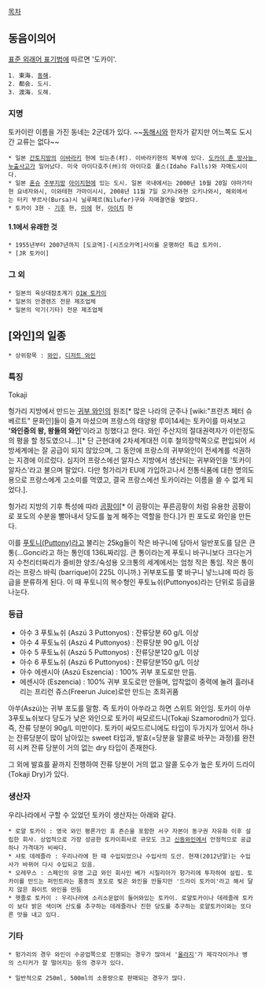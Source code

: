 [[목차]]

== 동음이의어 ==

[[외래어 표기법/일본어|표준 외래어 표기법]]에 따르면 '도카이'.

 1. 東海. [[동해]].
 2. 都会. 도시.
 3. 渡海. 도해.

=== 지명 ===
토카이란 이름을 가진 동네는 2군데가 있다. ~~[[동해시]]와 한자가 같지만 어느쪽도 도시 간 교류는 없다~~

 * 일본 [[간토]]지방의 [[이바라키]] 현에 있는촌(村). 이바라키현의 북부에 있다. [[도카이 촌 방사능 누출사고]]가 일어났다. 미국 아이다호주(州)의 아이다호 폴스(Idaho Falls)와 자매도시이다.
 * 일본 [[혼슈]] [[주부]]지방 [[아이치]]현에 있는 도시. 일본 국내에서는 2000년 10월 20일 야마가타현 요네자와시, 이와테현 가마이시시, 2008년 11월 7일 오키나와현 오키나와시, 해외에서는 터키 부르사(Bursa)시 닐루페르(Nilufer)구와 자매결연을 맺었다.
 * 토카이 3현 - [[기후]] 현, [[미에]] 현, [[아이치]] 현
==== 1.1에서 유래한 것 ====
 * 1955년부터 2007년까지 [도쿄역]-[시즈오카역]사이를 운행하던 특급 토카이.
 * [JR 토카이]

=== 그 외 ===
 * 일본의 육상대잠초계기 [[Q1W 토카이]]
 * 일본의 안경렌즈 전문 제조업체
 * 일본의 악기(기타) 전문 제조업체

== [와인]의 일종 ==
 * 상위항목 : [[와인]], [[디저트 와인]]

=== 특징 ===
Tokaji

헝가리 지방에서 만드는 [[귀부 와인]]의 원조[* 많은 나라의 군주나 [wiki:"프란츠 페터 슈베르트" 문화인]들이 즐겨 마셨으며 프랑스의 태양왕 루이14세는 토카이를 마셔보고 ''''와인중의 왕, 왕들의 와인''''이라고 칭했다고 한다. 와인 주산지의 절대권력자가 이런정도의 평을 할 정도였으니...][* 단 근현대에 2차세계대전 이후 철의장막쪽으로 편입되어 서방세계에는 잘 공급이 되지 않았으며, 그 동안에 프랑스의 귀부와인이 전세계를 석권하는 지경에 이르렀다. 심지어 프랑스에선 알자스 지방에서 생산되는 귀부와인을 '토카이 알자스'라고 불으며 팔았다. 다만 헝가리가 EU에 가입하고나서 전통식품에 대한 명의도용으로 프랑스에게 고소미를 먹였고, 결국 프랑스에선 토카이라는 이름을 쓸 수 없게 되었다.].

헝가리 지방의 기후 특성에 따라 [[곰팡이]][* 이 곰팡이는 푸른곰팡이 처럼 유용한 곰팡이로 포도의 수분을 빨아내서 당도를 높게 해주는 역할을 한다.]가 핀 포도로 와인을 만든다.

이를 [[푸토니(Puttony)]]라고 불리는 25kg들이 작은 바구니에 담아서 일반포도를 담은 큰 통(...Gonci라고 하는 통인데 136L짜리임. 큰 통이라는게 푸토니 바구니보다 크다는거지 수천리터짜리가 즐비한 양조/숙성용 오크통의 세계에서는 엄청 작은 통임. 작은 통이라는 프랑스 바릭 (barrique)이 225L 이니까.) 귀부포도를 몇 바구니 넣느냐에 따라 등급을 분류하게 된다. 이 때 푸토니의 복수형인 푸토뇨쉬(Puttonyos)라는 단위로 등급을 나눈다.

=== 등급 ===

* 아수 3 푸토뇨쉬 (Aszú 3 Puttonyos) : 잔류당분 60 g/L 이상
* 아수 4 푸토뇨쉬 (Aszú 4 Puttonyos) : 잔류당분 90 g/L 이상
* 아수 5 푸토뇨쉬 (Aszú 5 Puttonyos) : 잔류당분120 g/L 이상
* 아수 6 푸토뇨쉬 (Aszú 6 Puttonyos) : 잔류당분150 g/L 이상
* 아수 에센시아 (Aszú Eszencia) : 100% 귀부 포도로만 만듬.
* 에센시아 (Eszencia) : 100% 귀부 포도로만 만들며, 압착없이 중력에 눌려 흘러내리는 프리런 쥬스(Freerun Juice)로만 만드는 초희귀품

아쑤(Aszú)는 귀부 포도를 말함. 즉 토카이 아쑤라고 하면 스위트 와인임.
토카이 아쑤 3푸토뇨쉬보다 당도가 낮은 와인으로 토카이 싸모르드니(Tokaji Szamorodni)가 있다.즉, 잔류 당분이 90g/L 미만이다. 토카이 싸모드르니에도 타입이 두가지가 있어서 하나는 잔류당분이 많이 남아있는 sweet 타입과, 발효(=당분을 알콜로 바꾸는 과정)를 완전히 시켜 잔류 당분이 거의 없는 dry 타입이 존재한다.

그 외에 발효를 끝까지 진행하여 잔류 당분이 거의 없고 알콜 도수가 높은 토카이 드라이(Tokaji Dry)가 있다.

=== 생산자 ===
우리나라에서 구할 수 있었던 토카이 생산자는 아래와 같다. 

 * 로얄 토카이 : 영국 와인 평론가인 휴 죤슨을 포함한 서구 자본이 동구권 자유화 이후 설립한 회사. 상업적으로 가장 성공한 토카이회사로 규모도 크고 [[신동와인]]에서 안정적으로 공급하나 가격대가 비싸다.
 * 샤토 데레즐라 : 우리나라에 한 때 수입되었으나 수입사의 도산. 현재(2012년말)는 수입사가 바뀌어 다시 수입되고 있음.
 * 오레무스 : 스페인의 유명 고급 와인 회사인 베가 시칠리아가 헝가리에 투자하여 설립. 토카이를 만드는 퍼민트라는 품종의 포도로 빚은 와인을 만들지만 '드라이 토카이'라고 해서 달지 않은 화이트 와인을 만듬
 * 헷졸로 토카이 : 우리나라에 소리소문없이 들어와있는 토카이. 로얄토카이나 데레즐레 토카이 보다 밝은 색이며 산도를 추구하는 데레즐라나 진한 당도를 추구하는 로얄토카이와는 또다른 맛을 내고 있다. 

=== 기타 ===
 * 헝가리의 경우 와인이 수공업쪽으로 진행되는 경우가 많아서 '[[울라지]]'가 제각각이거나 병의 스티커가 잘 떨어지는 등의 경우가 있다. 

 * 일반적으로 250ml, 500ml의 소용량으로 판매되는 경우가 많다. 


